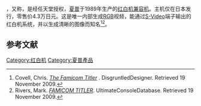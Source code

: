 {{NoteTA
| G1=Games
}}
{{Infobox CVG system
| title = Famicom Titler
| logo =
| image = [[File:SHARP_AN510.jpg|frameless]]
| caption = Famicom Titler AN-510型号
| manufacturer = [[夏普|夏普]]
| type = [[电子游戏机|电子游戏机]]
| generation =
| lifespan = 日本：1989年
| CPU = [[MOS_Technology_6502|Ricoh RP2A03]] [[8位|8位]]处理器
| GPU = [[Picture_Processing_Unit|Ricoh RP2C05-99]]
| media = [[ROM卡带|ROM卡带]]
| storage = 电池备份
| controllers = 双控制器接口
| connectivity =
| online service =
| top game =
| compatibility = [[红白机|红白机]]
| predecessor = [[Twin_Famicom|Twin Famicom]]
| successor = [[SF-1_SNES_TV|SF-1 SNES TV]]
| unitssold =
}}

{{Nihongo|'''Famicom Titler'''|ファミコンタイトラー}}，又称{{Nihongo|'''红白机编辑'''|編集ファミコン}}，是经任天堂授权，[[夏普|夏普]]于1989年生产的[[红白机兼容机|红白机兼容机]]。主机仅在日本发行，零售价4.3万日元。这是唯一内部生成[[RGB|RGB]]视频，能通过[[S-Video|S-Video]]端子输出的红白机系统，并以生成清晰的图像而知名<ref name="covell">Covell, Chris. ''[http://www.disgruntleddesigner.com/chrisc/gotRGB/fctitler.html The Famicom Titler] {{Wayback|url=http://www.disgruntleddesigner.com/chrisc/gotRGB/fctitler.html |date=20141220080853 }}''. DisgruntledDesigner. Retrieved 19 November 2009.</ref><ref name="rivers">Rivers, Mark. ''[http://ultimateconsoledatabase.com/famiclones/famicom_titler.htm FAMICOM TITLER]''. UltimateConsoleDatabase. Retrieved 19 November 2009.</ref>。

== 参考文献 ==
{{reflist}}

{{FC游戏机}}
{{Nintendo hardware}}
{{夏普}}

{{DEFAULTSORT:Famicom Titler}}
[[Category:红白机|Category:红白机]]
[[Category:夏普產品|Category:夏普產品]]

{{Nintendo-stub}}
{{videogame-hardware-stub}}